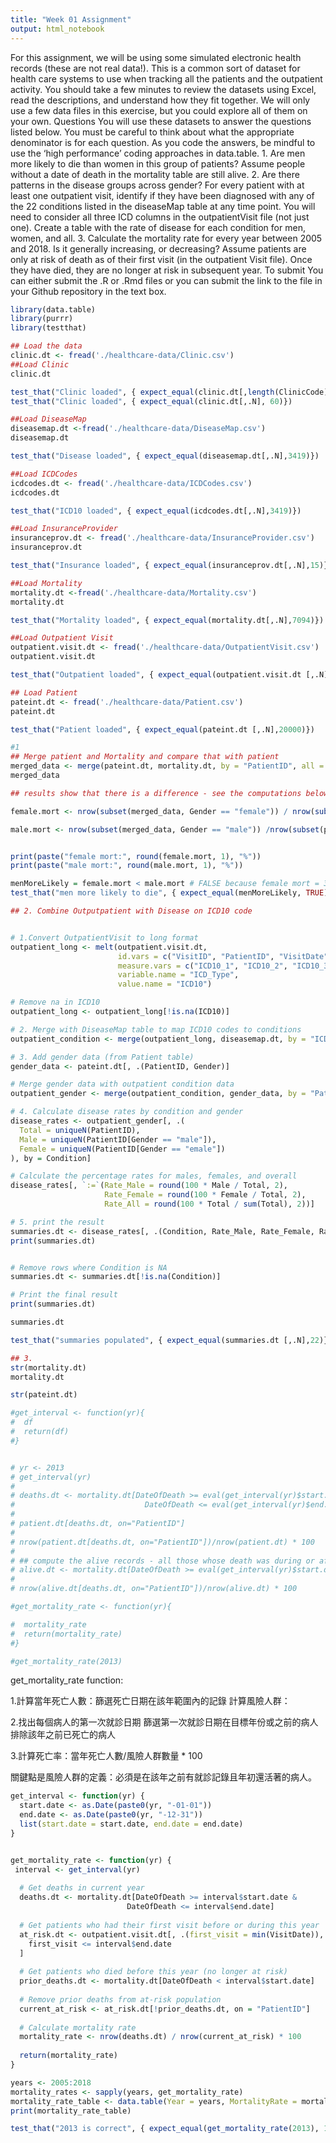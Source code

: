 ```yaml
---
title: "Week 01 Assignment"
output: html_notebook
---
```


For this assignment, we will be using some simulated electronic health records (these are not real data!). This is a common sort of dataset for health care systems to use when tracking all the patients and the outpatient activity. You should take a few minutes to review the datasets using Excel, read the descriptions, and understand how they fit together. We will only use a few data files in this exercise, but you could explore all of them on your own. 
Questions
You will use these datasets to answer the questions listed below. You must be careful to think about what the appropriate denominator is for each question. As you code the answers, be mindful to use the ‘high performance’ coding approaches in data.table.
1. Are men more likely to die than women in this group of patients? Assume people without a date of death in the mortality table are still alive.
2. Are there patterns in the disease groups across gender? For every patient with at least one outpatient visit, identify if they have been diagnosed with any of the 22 conditions listed in the diseaseMap table at any time point. You will need to consider all three ICD columns in the outpatientVisit file (not just one). Create a table with the rate of disease for each condition for men, women, and all.
3. Calculate the mortality rate for every year between 2005 and 2018. Is it generally increasing, or decreasing? Assume patients are only at risk of death as of their first visit (in the outpatient Visit file). Once they have died, they are no longer at risk in subsequent year.
To submit
You can either submit the .R or .Rmd files or you can submit the link to the file in your Github repository in the text box.


```r
library(data.table)
library(purrr)
library(testthat)
```

```r
## Load the data
clinic.dt <- fread('./healthcare-data/Clinic.csv')
##Load Clinic
clinic.dt 
```

```r
test_that("Clinic loaded", { expect_equal(clinic.dt[,length(ClinicCode)], 60)})
test_that("Clinic loaded", { expect_equal(clinic.dt[,.N], 60)})
```

```r
##Load DiseaseMap
diseasemap.dt <-fread('./healthcare-data/DiseaseMap.csv')
diseasemap.dt 
```




```r
test_that("Disease loaded", { expect_equal(diseasemap.dt[,.N],3419)})
```

```r
##Load ICDCodes
icdcodes.dt <- fread('./healthcare-data/ICDCodes.csv')
icdcodes.dt 

```

```r
test_that("ICD10 loaded", { expect_equal(icdcodes.dt[,.N],3419)})
```

```r
##Load InsuranceProvider
insuranceprov.dt <- fread('./healthcare-data/InsuranceProvider.csv')
insuranceprov.dt 

```

```r
test_that("Insurance loaded", { expect_equal(insuranceprov.dt[,.N],15)})
```

```r
##Load Mortality
mortality.dt <-fread('./healthcare-data/Mortality.csv')
mortality.dt 

```

```r
test_that("Mortality loaded", { expect_equal(mortality.dt[,.N],7094)})
```

```r
##Load Outpatient Visit
outpatient.visit.dt <- fread('./healthcare-data/OutpatientVisit.csv')
outpatient.visit.dt 
```

```r
test_that("Outpatient loaded", { expect_equal(outpatient.visit.dt [,.N],174690)})
```

```r
## Load Patient
pateint.dt <- fread('./healthcare-data/Patient.csv')
pateint.dt 

```

```r
test_that("Patient loaded", { expect_equal(pateint.dt [,.N],20000)})
```

```r
#1
## Merge patient and Mortality and compare that with patient
merged_data <- merge(pateint.dt, mortality.dt, by = "PatientID", all = FALSE)  # Inner join
merged_data

```

```r
## results show that there is a difference - see the computations below

female.mort <- nrow(subset(merged_data, Gender == "female")) / nrow(subset(pateint.dt, Gender == "female")) *100

male.mort <- nrow(subset(merged_data, Gender == "male")) /nrow(subset(pateint.dt, Gender == "male")) *100


print(paste("female mort:", round(female.mort, 1), "%"))
print(paste("male mort:", round(male.mort, 1), "%"))

```

```r
menMoreLikely = female.mort < male.mort # FALSE because female mort = 35.1%; male mort = 35.9%
test_that("men more likely to die", { expect_equal(menMoreLikely, TRUE)})
```

```r
## 2. Combine Outputpatient with Disease on ICD10 code


# 1.Convert OutpatientVisit to long format
outpatient_long <- melt(outpatient.visit.dt, 
                        id.vars = c("VisitID", "PatientID", "VisitDate", "StaffID", "ClinicCode"), 
                        measure.vars = c("ICD10_1", "ICD10_2", "ICD10_3"), 
                        variable.name = "ICD_Type", 
                        value.name = "ICD10")

# Remove na in ICD10 
outpatient_long <- outpatient_long[!is.na(ICD10)]

# 2. Merge with DiseaseMap table to map ICD10 codes to conditions
outpatient_condition <- merge(outpatient_long, diseasemap.dt, by = "ICD10", all.x = TRUE)

# 3. Add gender data (from Patient table)
gender_data <- pateint.dt[, .(PatientID, Gender)]

# Merge gender data with outpatient condition data
outpatient_gender <- merge(outpatient_condition, gender_data, by = "PatientID", all.x = TRUE)

# 4. Calculate disease rates by condition and gender
disease_rates <- outpatient_gender[, .(
  Total = uniqueN(PatientID),
  Male = uniqueN(PatientID[Gender == "male"]),
  Female = uniqueN(PatientID[Gender == "emale"])
), by = Condition]

# Calculate the percentage rates for males, females, and overall
disease_rates[, `:=`(Rate_Male = round(100 * Male / Total, 2),
                     Rate_Female = round(100 * Female / Total, 2),
                     Rate_All = round(100 * Total / sum(Total), 2))]

# 5. print the result 
summaries.dt <- disease_rates[, .(Condition, Rate_Male, Rate_Female, Rate_All)]
print(summaries.dt)


# Remove rows where Condition is NA
summaries.dt <- summaries.dt[!is.na(Condition)]

# Print the final result
print(summaries.dt)
```

```r
summaries.dt

```

```r
test_that("summaries populated", { expect_equal(summaries.dt [,.N],22)})
```

```r

## 3.
str(mortality.dt)
mortality.dt

str(pateint.dt)
```




```r

#get_interval <- function(yr){
#  df 
#  return(df)
#}


# yr <- 2013
# get_interval(yr)
#
# deaths.dt <- mortality.dt[DateOfDeath >= eval(get_interval(yr)$start.date) &
#                             DateOfDeath <= eval(get_interval(yr)$end.date)]
#
# patient.dt[deaths.dt, on="PatientID"]
#
# nrow(patient.dt[deaths.dt, on="PatientID"])/nrow(patient.dt) * 100
#
# ## compute the alive records - all those whose death was during or after the current year
# alive.dt <- mortality.dt[DateOfDeath >= eval(get_interval(yr)$start.date)]
#
# nrow(alive.dt[deaths.dt, on="PatientID"])/nrow(alive.dt) * 100

#get_mortality_rate <- function(yr){

#  mortality_rate 
#  return(mortality_rate)
#}

#get_mortality_rate(2013)


```

get_mortality_rate function:

1.計算當年死亡人數：篩選死亡日期在該年範圍內的記錄
計算風險人群：

2.找出每個病人的第一次就診日期
篩選第一次就診日期在目標年份或之前的病人
排除該年之前已死亡的病人

3.計算死亡率：當年死亡人數/風險人群數量 * 100

關鍵點是風險人群的定義：必須是在該年之前有就診記錄且年初還活著的病人。




```r


get_interval <- function(yr) {
  start.date <- as.Date(paste0(yr, "-01-01"))
  end.date <- as.Date(paste0(yr, "-12-31"))
  list(start.date = start.date, end.date = end.date)
}


get_mortality_rate <- function(yr) {
 interval <- get_interval(yr)
  
  # Get deaths in current year
  deaths.dt <- mortality.dt[DateOfDeath >= interval$start.date & 
                          DateOfDeath <= interval$end.date]
  
  # Get patients who had their first visit before or during this year
  at_risk.dt <- outpatient.visit.dt[, .(first_visit = min(VisitDate)), by = PatientID][
    first_visit <= interval$end.date
  ]
  
  # Get patients who died before this year (no longer at risk)
  prior_deaths.dt <- mortality.dt[DateOfDeath < interval$start.date]
  
  # Remove prior deaths from at-risk population
  current_at_risk <- at_risk.dt[!prior_deaths.dt, on = "PatientID"]
  
  # Calculate mortality rate
  mortality_rate <- nrow(deaths.dt) / nrow(current_at_risk) * 100
  
  return(mortality_rate)
}

```


```r

years <- 2005:2018
mortality_rates <- sapply(years, get_mortality_rate)
mortality_rate_table <- data.table(Year = years, MortalityRate = mortality_rates)
print(mortality_rate_table)

```





```r
test_that("2013 is correct", { expect_equal(get_mortality_rate(2013), 1.638896)})
```


